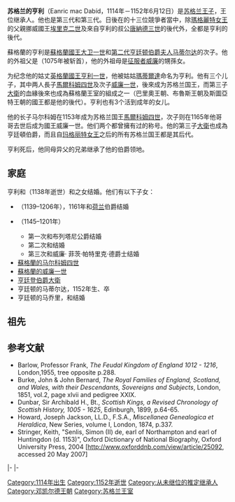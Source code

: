 {{Infobox royalty
| name        = 苏格兰的亨利
| house       = [[鄧凱爾德王朝|鄧凱爾德王朝]]
| father      = [[大衛一世|大衛一世]]
| mother      = [[第二代亨廷顿伯爵夫人马蒂尔达|第二代亨廷顿伯爵夫人马蒂尔达]]
| spouse      = {{link-en|阿達·德·瓦倫|Ada de Warenne}}
| birth_date  = 1114年
| birth_place = 
| death_date  = {{death date|1152|6|12}}
| death_place = 
}}

'''苏格兰的亨利'''（Eanric mac Dabíd，1114年－1152年6月12日）是[[苏格兰|苏格兰]][[王子|王子]]，{{link-en|阿爾巴王國|Kingdom of Alba}}王位继承人。他也是第三代{{link-en|諾森比亞伯爵|Earl of Northumbria}}和第三代{{link-en|亨廷頓伯爵|Earl of Huntingdon|亨廷頓和北安普頓伯爵}}。日後在{{link-en|蘇格蘭王位繼承戰爭|Competitors for the Crown of Scotland}}的十三位競爭者當中，除[[瑪格麗特女王_(蘇格蘭)|瑪格麗特女王]]的父親挪威國王[[埃里克二世_(挪威)|埃里克二世]]及來自亨利的叔公[[多姆納爾三世_(蘇格蘭)|唐納德三世]]的後代{{link-en|巴登諾克的約翰·科恩二世|John Comyn II of Badenoch}}外，全都是亨利的後代。

蘇格蘭的亨利是[[蘇格蘭國王|蘇格蘭國王]][[大卫一世|大卫一世]]和[[第二代亨廷顿伯爵夫人马蒂尔达|第二代亨廷顿伯爵夫人马蒂尔达]]的次子。他的外祖父是{{link-en|第一代諾森比亞伯爵沃爾特奧夫|Waltheof, Earl of Northumbria}}（1075年被斩首），他的外祖母是[[征服者威廉|征服者威廉]]的甥孫女{{link-en|倫斯的朱迪斯|Judith of Lens}}。

为纪念他的姑丈[[英格蘭國王|英格蘭國王]][[亨利一世_(英格兰)|亨利一世]]，他被姑姑[[蘇格蘭的瑪蒂爾達|瑪蒂爾達]]命名为亨利。他有三个儿子，其中两人長子[[馬爾科姆四世|馬爾科姆四世]]及次子[[狮子威廉|威廉一世]]，後來成为苏格兰国王，而第三子[[大衛_(亨廷登伯爵)|大衛]]的血緣後來也成為蘇格蘭王室的組成之一（巴里奧王朝、布魯斯王朝及斯圖亞特王朝的國王都是他的後代）。亨利也有3个活到成年的女儿。

他的长子马尔科姆在1153年成为苏格兰国王[[馬爾科姆四世|馬爾科姆四世]]，次子则在1165年他哥哥去世后成为國王威廉一世。他们两个都曾擁有过{{link-en|亨廷頓伯爵|Earl of Huntingdon}}的称号。他的第三子[[大衛_(亨廷登伯爵)|大衛]]也成為亨廷頓伯爵，而且自[[玛格丽特女王_(苏格兰)|玛格丽特女王]]之后的所有苏格兰国王都是其后代。

亨利死后，他同母异父的兄弟{{link-en|西蒙二世·德·桑利斯|Simon II de Senlis, Earl of Huntingdon-Northampton}}继承了他的伯爵领地。

==家庭==
亨利和{{link-en|第二代薩里伯爵威廉·德·瓦倫|William de Warenne, 2nd Earl of Surrey}}（1138年逝世）和{{link-en|韋爾芒杜瓦的伊麗莎白|Elizabeth of Vermandois, Countess of Leicester}}之女{{link-en|阿達·德·瓦倫|Ada de Warenne}}结婚。他们有以下子女：

*{{link-en|亨廷頓的阿達|Ada of Scotland}}（1139–1206年），1161年和[[荷兰|荷兰]]伯爵{{link-en|弗洛里斯三世 (荷蘭)|Floris III, Count of Holland|弗洛里斯三世}}结婚
*{{link-en|亨廷頓的瑪格麗特，布列塔尼公爵夫人|Margaret of Huntingdon, Duchess of Brittany|亨廷頓的瑪格麗特}}（1145–1201年）
**第一次和布列塔尼公爵{{link-en|柯南四世|Conan IV, Duke of Brittany}}结婚
**第二次和{{link-en|漢弗萊三世·德·波鴻|Humphrey III de Bohun}}结婚
**第三次和威廉· 菲茨·帕特里克·德爵士结婚
*[[马尔科姆四世|蘇格蘭的马尔科姆四世]]
*[[狮子威廉|蘇格蘭的威廉一世]]
*[[大衛_(亨廷登伯爵)|亨廷登伯爵大衛]]
*亨廷顿的马蒂尔达，1152年生、卒
*亨廷顿的马乔里，和{{link-en|安格斯伯爵吉爾·基斯|Gille Críst, Earl of Angus}}结婚

==祖先==
{{ahnentafel top|width=100%}}
{{ahnentafel-compact5|align=center
|style=font-size: 90%; line-height: 110%;
|border=1
|boxstyle=padding-top: 0; padding-bottom: 0;
|boxstyle_1=background-color: #fcc;
|boxstyle_2=background-color: #fb9;
|boxstyle_3=background-color: #ffc;
|boxstyle_4=background-color: #bfc;
|boxstyle_5=background-color: #9fe;
|1=1. '''亨利，諾森比亞伯爵'''
|2=2. [[大卫一世|蘇格蘭的大衛一世]]
|3=3. [[第二代亨廷頓伯爵夫人莫德|亨廷頓伯爵夫人莫德]]
|4=4. [[馬爾科姆三世|蘇格蘭的馬爾科姆三世]]
|5=5. {{link-en|蘇格蘭的聖瑪格列特|Saint Margaret of Scotland}}
|6=6. {{link-en|第一代諾森比亞伯爵沃爾特奧夫|Waltheof, Earl of Northumbria}}
|7=7. {{link-en|倫斯的朱迪斯|Judith of Lens}}
|8=8. [[鄧肯一世|蘇格蘭的鄧肯一世]]
|9=9. 蘇珊
|10=10. [[流亡者愛德華|流亡者愛德華]]
|11=11. {{link-en|流亡者愛德華的妻子阿格莎|Agatha (wife of Edward the Exile)}}
|12=12. {{link-en|諾林比亞伯爵西瓦德|Siward, Earl of Northumbria}}
|13=13. 愛爾弗列德
|14=14. {{link-en|倫斯伯爵蘭伯特二世|Lambert II, Count of Lens}}
|15=15. [[諾曼第的阿德萊德|諾曼第的阿德萊德]]
|16=16. {{link-en|倫敦克爾德的克里南|Crínán of Dunkeld}}
|17=17. [[貝索克|貝索克]]
|20=20. [[愛德蒙·伊倫塞德|愛德蒙·伊倫塞德]]
|21=21. {{link-en|艾爾德吉斯 (1015-1016)|Ealdgyth (wife of Edmund Ironside)|艾爾德吉斯}}
|26=26. {{link-en|伯尼西亞伯爵艾爾德瑞德|Earl Ealdred, son of Uchtred}}
|28=28. {{link-en|布洛涅伯爵尤斯泰斯一世|Eustace I, Count of Boulogne}}
|29=29. 布洛涅的莫德
|30=30. [[羅貝爾一世_(諾曼第)|羅貝爾一世，諾曼第公爵]]
}}
{{ahnentafel bottom}}

==参考文献==
* Barlow, Professor Frank, ''The Feudal Kingdom of England 1012 - 1216'', London,1955, tree opposite p.288.
* Burke, John & John Bernard, ''The Royal Families of England, Scotland, and Wales, with their Descendants, Sovereigns and Subjects'', London, 1851, vol.2, page xlvii and pedigree XXIX.
* Dunbar, Sir Archibald H., Bt., ''Scottish Kings, a Revised Chronology of Scottish History, 1005 - 1625'', Edinburgh, 1899, p.64-65.
* Howard, Joseph Jackson, LL.D., F.S.A., ''Miscellanea Genealogica et Heraldica'', New Series, volume I, London, 1874, p.337.
* Stringer, Keith, "Senlis, Simon (II) de, earl of Northampton and earl of Huntingdon (d. 1153)", Oxford Dictionary of National Biography, Oxford University Press, 2004 [http://www.oxforddnb.com/view/article/25092, accessed 20 May 2007]

{{start box}}
{{s-hou|[[鄧凱爾德王朝|鄧凱爾德王朝]]||1114年？||1152年6月12日}}
{{s-reg|en}}
{{s-bef|rows=1|before=[[第二代亨廷頓伯爵夫人莫德|馬蒂爾達]]}}
{{s-ttl|title={{link-en|亨廷頓伯爵|Earl of Huntingdon|亨廷頓}}-{{link-en|諾森比亞伯爵|Earl of Northumbria}}|years=1130年–1138年}}
{{s-aft|rows=2|after={{link-en|西蒙二世·德·桑利斯|Simon II de Senlis, Earl of Huntingdon-Northampton}}}}
|-
{{s-bef|rows=1|before={{link-en|西蒙二世·德·桑利斯|Simon II de Senlis, Earl of Huntingdon-Northampton}}}}
{{s-ttl|title={{link-en|亨廷頓伯爵|Earl of Huntingdon|亨廷頓}}-{{link-en|諾森比亞伯爵|Earl of Northumbria}}|years=1138年–1141年}}
|-
{{s-vac||last={{link-en|羅伯特·德·莫布雷|Robert de Mowbray}}}}
{{s-ttl|title={{link-en|諾森比亞伯爵|Earl of Northumbria}}|years=1139年–1152年}}
{{s-aft|rows=1|after=[[狮子威廉|威廉·菲茨·亨利]]}}
{{end box}}

{{亨廷頓伯爵}}
{{DEFAULTSORT:Scotland, Henry of}}
[[Category:1114年出生|Category:1114年出生]]
[[Category:1152年逝世|Category:1152年逝世]]
[[Category:从未继位的推定继承人|Category:从未继位的推定继承人]]
[[Category:邓凯尔德王朝|Category:邓凯尔德王朝]]
[[Category:苏格兰王室|Category:苏格兰王室]]